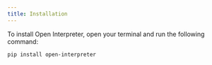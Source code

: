 ```yaml
---
title: Installation
---
```


To install Open Interpreter, open your terminal and run the following command:
```bash
pip install open-interpreter
```